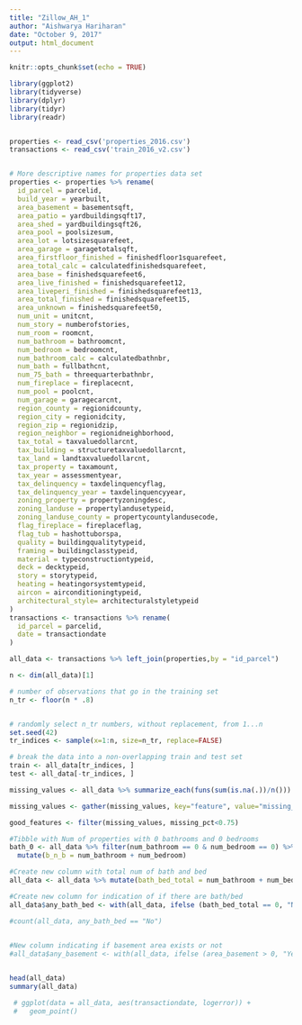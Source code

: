 ---
title: "Zillow_AH_1"
author: "Aishwarya Hariharan"
date: "October 9, 2017"
output: html_document
---

```{r setup, include=FALSE}
knitr::opts_chunk$set(echo = TRUE)

library(ggplot2)
library(tidyverse)
library(dplyr)
library(tidyr)
library(readr)


properties <- read_csv('properties_2016.csv')
transactions <- read_csv('train_2016_v2.csv')



```

```{r renaming}
# More descriptive names for properties data set
properties <- properties %>% rename(
  id_parcel = parcelid,
  build_year = yearbuilt,
  area_basement = basementsqft,
  area_patio = yardbuildingsqft17,
  area_shed = yardbuildingsqft26, 
  area_pool = poolsizesum,  
  area_lot = lotsizesquarefeet, 
  area_garage = garagetotalsqft,
  area_firstfloor_finished = finishedfloor1squarefeet,
  area_total_calc = calculatedfinishedsquarefeet,
  area_base = finishedsquarefeet6,
  area_live_finished = finishedsquarefeet12,
  area_liveperi_finished = finishedsquarefeet13,
  area_total_finished = finishedsquarefeet15,  
  area_unknown = finishedsquarefeet50,
  num_unit = unitcnt, 
  num_story = numberofstories,  
  num_room = roomcnt,
  num_bathroom = bathroomcnt,
  num_bedroom = bedroomcnt,
  num_bathroom_calc = calculatedbathnbr,
  num_bath = fullbathcnt,  
  num_75_bath = threequarterbathnbr, 
  num_fireplace = fireplacecnt,
  num_pool = poolcnt,  
  num_garage = garagecarcnt,  
  region_county = regionidcounty,
  region_city = regionidcity,
  region_zip = regionidzip,
  region_neighbor = regionidneighborhood,  
  tax_total = taxvaluedollarcnt,
  tax_building = structuretaxvaluedollarcnt,
  tax_land = landtaxvaluedollarcnt,
  tax_property = taxamount,
  tax_year = assessmentyear,
  tax_delinquency = taxdelinquencyflag,
  tax_delinquency_year = taxdelinquencyyear,
  zoning_property = propertyzoningdesc,
  zoning_landuse = propertylandusetypeid,
  zoning_landuse_county = propertycountylandusecode,
  flag_fireplace = fireplaceflag, 
  flag_tub = hashottuborspa,
  quality = buildingqualitytypeid,
  framing = buildingclasstypeid,
  material = typeconstructiontypeid,
  deck = decktypeid,
  story = storytypeid,
  heating = heatingorsystemtypeid,
  aircon = airconditioningtypeid,
  architectural_style= architecturalstyletypeid
)
transactions <- transactions %>% rename(
  id_parcel = parcelid,
  date = transactiondate
)


```


```{r combine both tables}

all_data <- transactions %>% left_join(properties,by = "id_parcel")

```

```{r divide into train and test}

n <- dim(all_data)[1]

# number of observations that go in the training set
n_tr <- floor(n * .8)


# randomly select n_tr numbers, without replacement, from 1...n
set.seed(42)
tr_indices <- sample(x=1:n, size=n_tr, replace=FALSE)

# break the data into a non-overlapping train and test set
train <- all_data[tr_indices, ]
test <- all_data[-tr_indices, ]

```


```{r}

missing_values <- all_data %>% summarize_each(funs(sum(is.na(.))/n()))

missing_values <- gather(missing_values, key="feature", value="missing_pct")

good_features <- filter(missing_values, missing_pct<0.75)

```

```{r properties with no bath and bed}
#Tibble with Num of properties with 0 bathrooms and 0 bedrooms
bath_0 <- all_data %>% filter(num_bathroom == 0 & num_bedroom == 0) %>% 
  mutate(b_n_b = num_bathroom + num_bedroom)

#Create new column with total num of bath and bed
all_data <- all_data %>% mutate(bath_bed_total = num_bathroom + num_bedroom) 

#Create new column for indication of if there are bath/bed
all_data$any_bath_bed <- with(all_data, ifelse (bath_bed_total == 0, "No", "Yes"))

#count(all_data, any_bath_bed == "No")
 
```

```{r basement}

#New column indicating if basement area exists or not
#all_data$any_basement <- with(all_data, ifelse (area_basement > 0, "Yes", "No"))

```

```{model 1}




```

```{r}

head(all_data)
summary(all_data)

```


```{r}

 # ggplot(data = all_data, aes(transactiondate, logerror)) + 
 #   geom_point()

```

